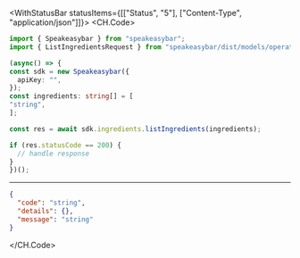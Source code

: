 

<WithStatusBar statusItems={[["Status", "5"], ["Content-Type", "application/json"]]}>
  <CH.Code>
  ```typescript ListIngredients.ts
  import { Speakeasybar } from "speakeasybar";
import { ListIngredientsRequest } from "speakeasybar/dist/models/operations";

(async() => {
  const sdk = new Speakeasybar({
    apiKey: "",
  });
const ingredients: string[] = [
  "string",
];

  const res = await sdk.ingredients.listIngredients(ingredients);

  if (res.statusCode == 200) {
    // handle response
  }
})();
  ```
  ---

  ```json Example Response
  {
    "code": "string",
    "details": {},
    "message": "string"
  }
  ```
  </CH.Code>
</WithStatusBar>
